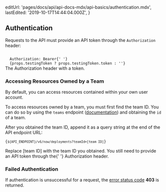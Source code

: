 
  editUrl: 'pages/docs/api/api-docs-mdx/api-basics/authentication.mdx',
  lastEdited: '2019-10-17T14:44:04.000Z',
}

## Authentication

Requests to the <ProductName /> API must provide an API token through the `Authorization` header:

<Code>
  Authorization: Bearer{' '}
  {props.testingToken ? props.testingToken.token : '<TOKEN>'}
</Code>
<Caption>
  The <InlineCode>Authorization</InlineCode> header with a token.
</Caption>

### Accessing Resources Owned by a Team

By default, you can access resources contained within your own user account.

To access resources owned by a team, you must first find the team ID. You can do so by using the `teams` endpoint ([documentation](#endpoints/teams/list-all-your-teams)) and obtaining the `id` of a team.

After you obtained the team ID, append it as a query string at the end of the API endpoint URL:

<Code>{`${API_ENDPOINT}/v6/now/deployments?teamId=[team ID]`}</Code>
<Caption>
  Replace <InlineCode>[team ID]</InlineCode> with the team ID you obtained.
</Caption>

<Note>
  You still need to provide an API token through the{' '}
  <InlineCode>Authorization</InlineCode> header.
</Note>

### Failed Authentication

If authentication is unsuccessful for a request, the [error status code](#api-basics/errors) **403** is returned.
